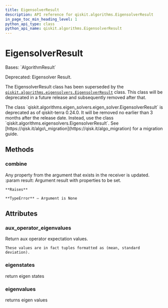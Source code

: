```yaml
---
title: EigensolverResult
description: API reference for qiskit.algorithms.EigensolverResult
in_page_toc_min_heading_level: 1
python_api_type: class
python_api_name: qiskit.algorithms.EigensolverResult
---
```


# EigensolverResult

<Class id="qiskit.algorithms.EigensolverResult" github="https://github.com/qiskit/qiskit/tree/stable/0.24/qiskit/algorithms/eigen_solvers/eigen_solver.py" signature="EigensolverResult">
  Bases: `AlgorithmResult`

  Deprecated: Eigensolver Result.

  The EigensolverResult class has been superseded by the [`qiskit.algorithms.eigensolvers.EigensolverResult`](qiskit.algorithms.eigensolvers.EigensolverResult "qiskit.algorithms.eigensolvers.EigensolverResult") class. This class will be deprecated in a future release and subsequently removed after that.

  <Admonition title="Deprecated since version 0.24.0" type="danger">
    The class `qiskit.algorithms.eigen_solvers.eigen_solver.EigensolverResult` is deprecated as of qiskit-terra 0.24.0. It will be removed no earlier than 3 months after the release date. Instead, use the class `qiskit.algorithms.eigensolvers.EigensolverResult`. See [https://qisk.it/algo\_migration](https://qisk.it/algo_migration) for a migration guide.
  </Admonition>

  ## Methods

  <span id="qiskit-algorithms-eigensolverresult-combine" />

  ### combine

  <Function id="qiskit.algorithms.EigensolverResult.combine" name="combine" signature="EigensolverResult.combine(result)">
    Any property from the argument that exists in the receiver is updated. :param result: Argument result with properties to be set.

    **Raises**

    **TypeError** – Argument is None
  </Function>

  ## Attributes

  ### aux\_operator\_eigenvalues

  <Attribute id="qiskit.algorithms.EigensolverResult.aux_operator_eigenvalues" name="aux_operator_eigenvalues">
    Return aux operator expectation values.

    These values are in fact tuples formatted as (mean, standard deviation).
  </Attribute>

  ### eigenstates

  <Attribute id="qiskit.algorithms.EigensolverResult.eigenstates" name="eigenstates">
    return eigen states
  </Attribute>

  ### eigenvalues

  <Attribute id="qiskit.algorithms.EigensolverResult.eigenvalues" name="eigenvalues">
    returns eigen values
  </Attribute>
</Class>

